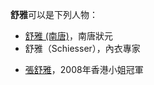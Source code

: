 '''舒雅'''可以是下列人物：
* [[舒雅_(南唐)|舒雅 (南唐)]]，南唐狀元
* 舒雅（Schiesser），內衣專家

* [[張舒雅|張舒雅]]，2008年香港小姐冠軍

{{disambig|S|cat=二字消歧义}}